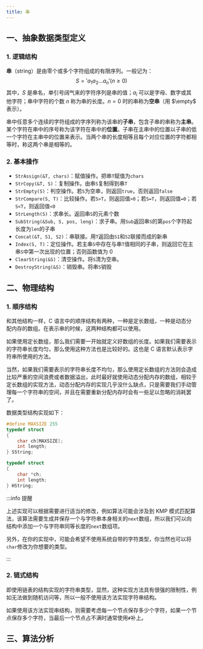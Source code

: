 ```yaml
---
title: 串
---
```


## 一、抽象数据类型定义

### 1. 逻辑结构

**串**（string）是由零个或多个字符组成的有限序列。一般记为：
$$
S='a_1a_2\dots a_n'(n\geqslant 0)
$$
其中，$S$ 是串名，单引号阔气来的字符序列是串的值；$a_i$ 可以是字母、数字或其他字符；串中字符的个数 $n$ 称为串的长度。$n=0$ 时的串称为**空串**（用 $\empty$ 表示）。

串中任意多个连续的字符组成的字序列称为该串的**子串**，包含子串的串称为**主串**。某个字符在串中的序号称为该字符在串中的**位置**。子串在主串中的位置以子串的低一个字符在主串中的位置来表示。当两个串的长度相等且每个对应位置的字符都相等时，称这两个串是相等的。



### 2. 基本操作

- `StrAssign(&T, chars)`：赋值操作。把串`T`赋值为`chars`
- `StrCopy(&T, S)`：复制操作。由串`S`复制得到串`T`
- `StrEmpty(S)`：判空操作。若`S`为空串，则返回`true`，否则返回`false`
- `StrCompare(S, T)`：比较操作。若`S>T`，则返回值`>0`；若`S=T`，则返回值`=0`；若`S<T`，则返回值`<0`
- `StrLength(S)`：求串长。返回串`S`的元素个数
- `SubString(&Sub, S, pos, leng)`：求子串。用`Sub`返回串`S`的第`pos`个字符起长度为`len`的子串
- `Concat(&T, S1, S2)`：串联接。用`T`返回由`S1`和`S2`联接而成的新串
- `Index(S, T)`：定位操作。若主串`S`中存在与串`T`值相同的子串，则返回它在主串`S`中第一次出现的位置；否则函数值为 0
- `ClearString(&S)`：清空操作。将`S`清为空串。
- `DestroyString(&S)`：销毁串。将串`S`销毁



## 二、物理结构

### 1. 顺序结构

和其他结构一样，C 语言中的顺序结构有两种，一种是定长数组，一种是动态分配内存的数组。在表示串的时候，这两种结构都可以使用。

如果使用定长数组，那么我们需要一开始就定义好数组的长度。如果我们需要表示的字符串长度均匀，那么使用这种方法也是比较好的。这也是 C 语言默认表示字符串所使用的方法。

当然，如果我们需要表示的字符串长度不均匀，那么使用定长数组的方法则会造成比较严重的空间浪费或者数据溢出，此时最好就使用动态分配内存的数组，相较于定长数组的实现方法，动态分配内存的实现几乎没什么缺点，只是需要我们手动管理每一个字符串的空间，并且在需要重新分配内存时会有一些足以忽略的消耗罢了。

数据类型结构实现如下：

<Tabs>

<TabItem value="Const" label="定长顺序串">

```c
#define MAXSIZE 255
typedef struct
{
    char ch[MAXSIZE];
    int length;
} SString;
```

</TabItem>

<TabItem value="Variable" label="动态顺序串">

```c
typedef struct
{
    char *ch;
    int length;
} HString;
```

</TabItem>

</Tabs>

:::info 提醒

上述实现可以根据需要进行适当的修改，例如算法可能会涉及到 KMP 模式匹配算法，该算法需要生成并保存一个与字符串本身相关的`next`数组，所以我们可以向结构中添加一个与字符串同等长度的`next`数组项。

另外，在你的实现中，可能会希望不使用系统自带的字符类型，你当然也可以将`char`修改为你想要的类型。

:::



### 2. 链式结构

即使用链表的结构实现的字符串类型，显然，这种实现方法具有很强的限制性，例如无法做到随机访问等，所以一般不使用该方法实现字符串结构。

如果使用该方法实现串结构，则需要考虑每一个节点保存多少个字符，如果一个节点保存多个字符，当最后一个节点占不满时通常使用`#`补上。



## 三、算法分析


